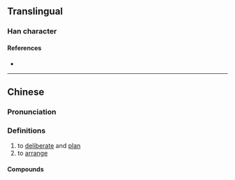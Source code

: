 {{character info/new}}
==Translingual==

===Han character===
{{Han char|rn=18|rad=刀|as=06|sn=8|four=|canj=MALN|ids=⿰百刂}}

====References====
* {{Han ref|kx=0139.251|hdz=10333.030|uh=34E6|ud=13542}}

----

==Chinese==
{{zh-forms}}

===Pronunciation===
{{zh-pron
|m=bāi,bò
|c=baak3,maak3
|cat=
}}

===Definitions===
{{zh-hanzi}}

# to [[deliberate]] and [[plan]]
# to [[arrange]]

====Compounds====
{{zh-der|㓦劃}}